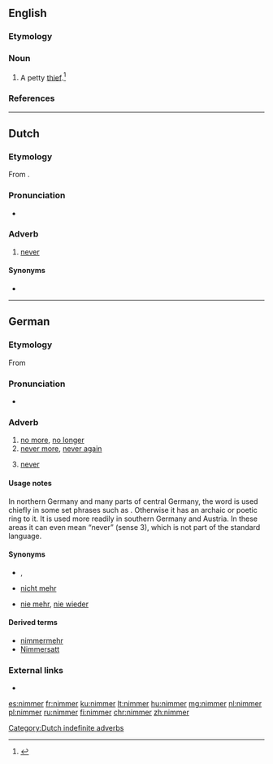 ==English==

===Etymology===
{{suffix|nim|er|lang=en}}

===Noun===
{{en-noun}}

# A petty [[thief]].<ref>{{cite-book |title= Blacks Law Dictionary |edition=Abridged Eighth |author=Garner, Bryan A.
|year= 2005 |publisher=Thomson/West |isbn= 0314158634 |page= 880 |text=}}</ref>

===References===
<references/>

----

==Dutch==

===Etymology===
From {{prefix|n|immer|lang=nl}}.

===Pronunciation===
* {{audio|Nl-nimmer.ogg|Audio|lang=nl}}

===Adverb===
{{nl-adv}}

# [[never]]

====Synonyms====
* {{l|nl|nooit}}

[[Category:Dutch indefinite adverbs]]

----

==German==

===Etymology===
From {{prefix|n|immer|lang=de}}

===Pronunciation===
* {{IPA|/ˈnɪmɐ/|lang=de}}

===Adverb===
{{head|de|adverb}}

# [[no more]], [[no longer]]
# [[never more]], [[never again]]
# {{context|colloquial|regional|southern Germany|Austria|lang=de}} [[never]]

====Usage notes====
In northern Germany and many parts of central Germany, the word is used chiefly in some set phrases such as {{term|nie und nimmer||not by any means|lang=de}}. Otherwise it has an archaic or poetic ring to it. It is used more readily in southern Germany and Austria. In these areas it can even mean “never” (sense 3), which is not part of the standard language.

====Synonyms====
* {{sense|never}} {{l|de|nie}}, {{l|de|niemals}}
* {{sense|no more}} [[nicht mehr]]
* {{sense|never again}} [[nie mehr]], [[nie wieder]]

====Derived terms====
* [[nimmermehr]]
* [[Nimmersatt]]

===External links===
* {{R:Duden}}

[[es:nimmer]]
[[fr:nimmer]]
[[ku:nimmer]]
[[lt:nimmer]]
[[hu:nimmer]]
[[mg:nimmer]]
[[nl:nimmer]]
[[pl:nimmer]]
[[ru:nimmer]]
[[fi:nimmer]]
[[chr:nimmer]]
[[zh:nimmer]]
